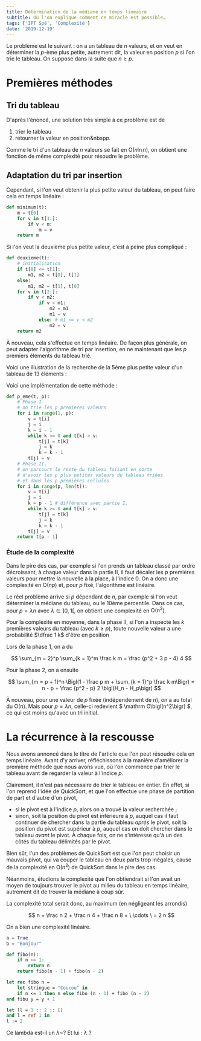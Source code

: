 ```yaml
---
title: Détermination de la médiane en temps linéaire
subtitle: Où l'on explique comment ce miracle est possible…
tags: ['IPT Spé', 'Complexité']
date: '2019-12-19'
---
```


<!-- // import InsertSortBisBox from './InsertSortBis.js' -->

Le problème est le suivant&nbsp;: on a un tableau de $n$ valeurs, et on veut en déterminer la $p$-ème plus petite, autrement dit, la valeur en position $p$ si l'on trie le tableau. On suppose dans la suite que $n \geq p$.

# Premières méthodes

## Tri du tableau

D'après l'énoncé, une solution très simple à ce problème est de

1. trier le tableau&nbsp;
2. retourner la valeur en position&nbsp$p$.

Comme le tri d'un tableau de $n$ valeurs se fait en $\mathrm{O}(n \ln n)$, on obtient une fonction de même complexité pour résoudre le problème.

## Adaptation du tri par insertion

Cependant, si l'on veut obtenir la plus petite valeur du tableau, on peut faire cela en temps linéaire&nbsp;:

```python
def minimum(t):
    m = t[0]
    for v in t[1:]:
        if v < m:
            m = v
    return m
```

Si l'on veut la deuxième plus petite valeur, c'est à peine plus compliqué&nbsp;:

```python
def deuxieme(t):
    # initialisation
    if t[0] <= t[1]:
        m1, m2 = t[0], t[1]
    else:
        m1, m2 = t[1], t[0]
    for v in t[2:]:
        if v < m2:
            if v < m1:
                m2 = m1
                m1 = v
            else: # m1 <= v < m2
                m2 = v
    return m2
```

À nouveau, cela s'effectue en temps linéaire. De façon plus générale, on peut adapter l'algorithme de tri par insertion, en ne maintenant que les $p$ premiers éléments du tableau trié.

Voici une illustration de la recherche de la 5ème plus petite valeur d'un tableau de 13 éléments&nbsp;:

<!-- <InsertSortBisBox countOfCards={13} /> -->

Voici une implémentation de cette méthode&nbsp;:

```python
def p_eme(t, p):
    # Phase I.
    # on trie les p premieres valeurs
    for i in range(1, p):
        v = t[i]
        j = i
        k = i - 1
        while k >= 0 and t[k] > v:
            t[j] = t[k]
            j = k
            k = k - 1
        t[j] = v
    # Phase II.
    # on parcourt le reste du tableau faisant en sorte
    # d'avoir les p plus petites valeurs du tableau triées
    # et dans les p premières cellules
    for i in range(p, len(t)):
        v = t[i]
        j = i
        k = p - 1 # différence avec partie I.
        while k >= 0 and t[k] > v:
            t[j] = t[k]
            j = k
            k = k - 1
        t[j] = v
    return t[p - 1]
```

### Étude de la complexité

Dans le pire des cas, par exemple si l'on prends un tableau classé par ordre décroissant, à chaque valeur dans la partie II, il faut décaler les $p$ premières valeurs pour mettre la nouvelle à la place, à l'indice&nbsp;$0$. On a donc une complexité en $\mathrm O(n p)$ et, pour $p$ fixé, l'algorithme est linéaire.

Le réel problème arrive si $p$ dépendant de $n$, par exemple si l'on veut déterminer la médiane du tableau, ou le 10ème percentile. Dans ce cas, pour $p = \lambda n$ avec $\lambda \in \mathopen]0, 1\mathclose[$, on obtient une complexité en $\mathrm O (n^2)$.

Pour la complexité en moyenne, dans la phase II, si l'on a inspecté les $k$ premières valeurs du tableau (avec $k \geq p$), toute nouvelle valeur a une probabilité $\dfrac 1 k$ d'être en position

Lors de la phase 1, on a du

$$
\sum_{m = 2}^p \sum_{k = 1}^m \frac k m = \frac {p^2 + 3 p - 4} 4
$$

Pour la phase 2, on a ensuite

$$
\sum_{m = p + 1}^n \Bigl(1 - \frac p m + \sum_{k = 1}^p \frac k m\Bigr) = n - p + \frac {p^2 - p} 2 \bigl(H_n - H_p\bigr)
$$

À nouveau, pour une valeur de $p$ fixée (indépendement de $n$), on a au total du $\mathrm O(n)$. Mais pour $p = \lambda n$, celle-ci redevient $ \mathrm O\bigl(n^2\bigr) $, ce qui est moins qu'avec un tri initial.

# La récurrence à la rescousse

Nous avons annoncé dans le titre de l'article que l'on peut résoudre cela en temps linéaire. Avant d'y arriver, réfléchissons à la manière d'améliorer la première méthode que nous avons vue, où l'on commence par trier le tableau avant de regarder la valeur à l'indice&nbsp;$p$.

Clairement, il n'est pas nécessaire de trier le tableau en entier. En effet, si l'on reprend l'idée de QuickSort, et que l'on effectue une phase de partition de part et d'autre d'un pivot,

- si le pivot est à l'indice&nbsp;$p$, alors on a trouvé la valeur recherchée&nbsp;;
- sinon, soit la position du pivot est inférieure à&nbsp;$p$, auquel cas il faut continuer de chercher dans la partie du tableau _après_ le pivot, soit la position du pivot est supérieur à&nbsp;$p$, auquel cas on doit chercher dans le tableau _avant_ le pivot. À chaque fois, on ne s'intéresse qu'à un des côtés du tableau délimités par le pivot.

Bien sûr, l'un des problèmes de QuickSort est que l'on peut choisir un mauvais pivot, qui va couper le tableau en deux parts trop inégales, cause de la complexité en $\mathrm O(n^2)$ de QuickSort dans le pire des cas.

Néanmoins, étudions la complexité que l'on obtiendrait si l'on avait un moyen de toujours trouver le pivot au milieu du tableau en temps linéaire, autrement dit de trouver la médiane à coup sûr.

La complexité total serait donc, au maximum (en négligeant les arrondis)

$$
n + \frac n 2 + \frac n 4 + \frac n 8 + \ \cdots \ = 2 n
$$

On a bien une complexité linéaire.

```python
a = True
b = "Bonjour"

def fibo(n):
    if n <= 1:
        return n
    return fibo(n - 1) + fibo(n - 2)
```

```ocaml
let rec fibo n =
    let stringue = "Coucou" in
    if n <= 1 then n else fibo (n - 1) + fibo (n - 2)
and fibu y = y + 1

let ll = 1 :: 2 :: []
and l = ref 1 in
l := 2
```

Ce lambda est-il un $\lambda$~? Et lui&nbsp;: &lambda;&nbsp;?